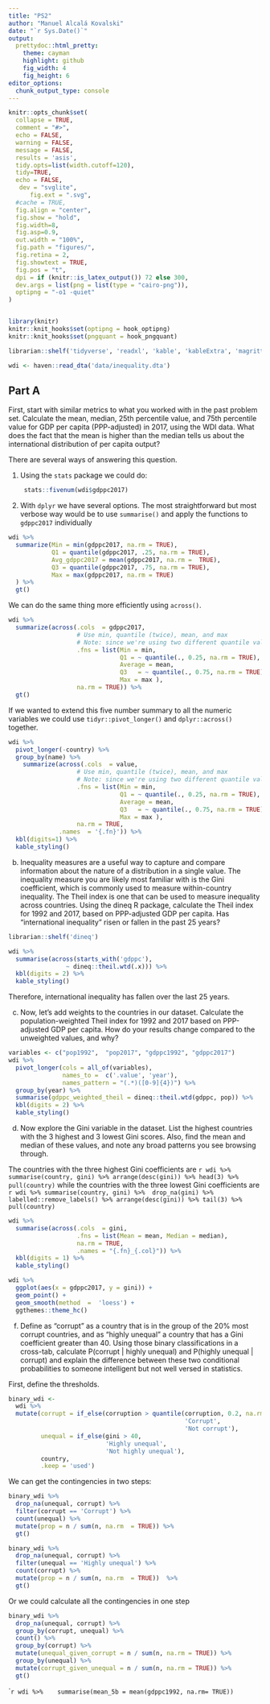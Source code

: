 ```yaml
---
title: "PS2"
author: "Manuel Alcalá Kovalski"
date: "`r Sys.Date()`"
output:
  prettydoc::html_pretty:
    theme: cayman 
    highlight: github
    fig_width: 4
    fig_height: 6
editor_options: 
  chunk_output_type: console
---
```


```r
knitr::opts_chunk$set(
  collapse = TRUE,
  comment = "#>",
  echo = FALSE,
  warning = FALSE,
  message = FALSE,
  results = 'asis',
  tidy.opts=list(width.cutoff=120),
  tidy=TRUE, 
  echo = FALSE,
   dev = "svglite",
      fig.ext = ".svg",
  #cache = TRUE,
  fig.align = "center",
  fig.show = "hold",
  fig.width=8, 
  fig.asp=0.9,
  out.width = "100%",
  fig.path = "figures/",
  fig.retina = 2,
  fig.showtext = TRUE,
  fig.pos = "t",
  dpi = if (knitr::is_latex_output()) 72 else 300,
  dev.args = list(png = list(type = "cairo-png")), 
  optipng = "-o1 -quiet"
)


library(knitr)
knitr::knit_hooks$set(optipng = hook_optipng)
knitr::knit_hooks$set(pngquant = hook_pngquant)
```

```r
librarian::shelf('tidyverse', 'readxl', 'kable', 'kableExtra', 'magrittr',  'glue', 'reactable', 'gt')
```

```r
wdi <- haven::read_dta('data/inequality.dta')
```

## Part A
First, start with similar metrics to what you worked with in the past problem set. Calculate the mean, median, 25th percentile value, and 75th percentile value for GDP per capita (PPP-adjusted) in 2017, using the WDI data. What does the fact that the mean is higher than the median tells us about the international distribution of per capita output?

There are several ways of answering this question.

1.  Using the `stats` package we could do:

    ```r
     stats::fivenum(wdi$gdppc2017) 
    ```

2.  With `dplyr` we have several options. The most straightforward but most verbose way would be to use `summarise()` and apply the functions to `gdppc2017` individually
```r
wdi %>% 
  summarize(Min = min(gdppc2017, na.rm = TRUE),
            Q1 = quantile(gdppc2017, .25, na.rm = TRUE),
            Avg_gdppc2017 = mean(gdppc2017, na.rm =  TRUE), 
            Q3 = quantile(gdppc2017, .75, na.rm = TRUE),
            Max = max(gdppc2017, na.rm = TRUE)
  ) %>% 
  gt()
```
We can do the same thing more efficiently  using `across()`.

```r
wdi %>% 
  summarize(across(.cols  = gdppc2017,
                   # Use min, quantile (twice), mean, and max
                   # Note: since we're using two different quantile values we can                     use lamda style functions with ~ to gain more control over the                     arguments.
                   .fns = list(Min = min,
                               Q1 = ~ quantile(., 0.25, na.rm = TRUE),
                               Average = mean,
                               Q3   = ~ quantile(., 0.75, na.rm = TRUE),
                               Max = max ),
                   na.rm = TRUE)) %>% 
  gt()
```

If we wanted to extend this five number summary to all the numeric variables we could use `tidyr::pivot_longer()` and `dplyr::across()` together.

```r
wdi %>% 
  pivot_longer(-country) %>% 
  group_by(name) %>% 
    summarize(across(.cols  = value,
                   # Use min, quantile (twice), mean, and max
                   # Note: since we're using two different quantile values we can                     use lamda style functions with ~ to gain more control over the                     arguments.
                   .fns = list(Min = min,
                               Q1 = ~ quantile(., 0.25, na.rm = TRUE),
                               Average = mean,
                               Q3   = ~ quantile(., 0.75, na.rm = TRUE),
                               Max = max ),
                   na.rm = TRUE,
              .names  = '{.fn}')) %>% 
  kbl(digits=1) %>% 
  kable_styling()
```


(b) Inequality measures are a useful way to capture and compare information about the nature of a distribution in a single value. The inequality measure you are likely most familiar with is the Gini coefficient, which is commonly used to measure within-country inequality. The Theil index is one that can be used to measure inequality across countries. Using the dineq R package, calculate the Theil index for 1992 and 2017, based on PPP-adjusted GDP per capita. Has "international inequality" risen or fallen in the past 25 years?

```r
librarian::shelf('dineq')

wdi %>% 
  summarise(across(starts_with('gdppc'),
                ~ dineq::theil.wtd(.x))) %>% 
  kbl(digits = 2) %>% 
  kable_styling()

```

Therefore, international inequality has fallen over the  last 25 years.

(c) Now, let's add weights to the countries in our dataset. Calculate the population-weighted Theil index for 1992 and 2017 based on PPP-adjusted GDP per capita. How do your results change compared to the unweighted values, and why?

```r
variables <- c("pop1992",  "pop2017", "gdppc1992", "gdppc2017")
wdi %>% 
  pivot_longer(cols = all_of(variables),
               names_to =  c('.value', 'year'),
               names_pattern = "(.*)([0-9]{4})") %>% 
  group_by(year) %>% 
  summarise(gdppc_weighted_theil = dineq::theil.wtd(gdppc, pop)) %>% 
  kbl(digits = 2) %>% 
  kable_styling()
```

(d) Now explore the Gini variable in the dataset. List the highest countries with the 3 highest and 3 lowest Gini scores. Also, find the mean and median of these values, and note any broad patterns you see browsing through.

The countries with the three highest Gini coefficients are `r wdi %>% summarise(country, gini) %>% arrange(desc(gini)) %>% head(3) %>% pull(country)` while the countries with the three lowest Gini coefficients are `r wdi %>% summarise(country, gini) %>%  drop_na(gini) %>%  labelled::remove_labels() %>% arrange(desc(gini)) %>% tail(3) %>% pull(country)`

```r

wdi %>% 
  summarise(across(.cols  = gini,
                   .fns = list(Mean = mean, Median = median),
                   na.rm = TRUE,
                   .names = "{.fn}_{.col}")) %>% 
  kbl(digits = 1) %>% 
  kable_styling()

```

```r
wdi %>% 
  ggplot(aes(x = gdppc2017, y = gini)) +
  geom_point() +
  geom_smooth(method  =  'loess') +
  ggthemes::theme_hc()
```

(f) Define as "corrupt" as a country that is in the group of the 20% most corrupt countries, and as "highly unequal" a country that has a Gini coefficient greater than 40. Using those binary classifications in a cross-tab, calculate P(corrupt \| highly unequal) and P(highly unequal \| corrupt) and explain the difference between these two conditional probabilities to someone intelligent but not well versed in statistics.

First, define the thresholds.

```r
binary_wdi <- 
  wdi %>% 
  mutate(corrupt = if_else(corruption > quantile(corruption, 0.2, na.rm = TRUE),
                                                 'Corrupt',
                                                 'Not corrupt'),
         unequal = if_else(gini > 40,  
                           'Highly unequal',
                           'Not highly unequal'),
         country,
         .keep = 'used')
```

We can get the contingencies in two steps:
```r
binary_wdi %>% 
  drop_na(unequal, corrupt) %>% 
  filter(corrupt == 'Corrupt') %>% 
  count(unequal) %>% 
  mutate(prop = n / sum(n, na.rm  = TRUE)) %>% 
  gt()

```

```r
binary_wdi %>% 
  drop_na(unequal, corrupt) %>% 
  filter(unequal == 'Highly unequal') %>% 
  count(corrupt) %>% 
  mutate(prop = n / sum(n, na.rm  = TRUE))  %>% 
  gt()
```

Or  we could  calculate all the contingencies in one step
```r
binary_wdi %>% 
  drop_na(unequal, corrupt) %>% 
  group_by(corrupt, unequal) %>% 
  count() %>% 
  group_by(corrupt) %>% 
  mutate(unequal_given_corrupt = n / sum(n, na.rm = TRUE)) %>% 
  group_by(unequal) %>% 
  mutate(corrupt_given_unequal = n / sum(n, na.rm = TRUE)) %>% 
  gt()
```


```r
wdi %>% 
  summarise(mean_5b = mean(gdppc1992, na.rm= TRUE))
``


